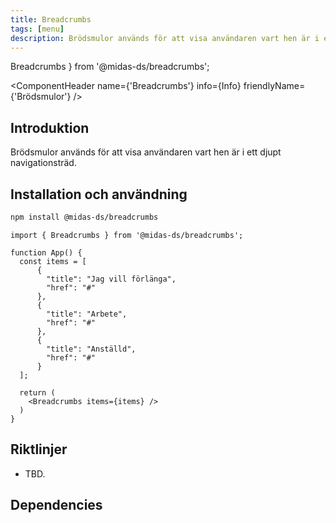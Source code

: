 ```yaml
---
title: Breadcrumbs
tags: [menu]
description: Brödsmulor används för att visa användaren vart hen är i ett djupt navigationsträd.
---
```


  Breadcrumbs
} from '@midas-ds/breadcrumbs';

<ComponentHeader name={'Breadcrumbs'} info={Info} friendlyName={'Brödsmulor'} />

## Introduktion

Brödsmulor används för att visa användaren vart hen är i ett djupt navigationsträd.


## Installation och användning

```bash npm2yarn
npm install @midas-ds/breadcrumbs
```

```tsx
import { Breadcrumbs } from '@midas-ds/breadcrumbs';
```

```tsx live
function App() {
  const items = [
      {
        "title": "Jag vill förlänga",
        "href": "#"
      },
      {
        "title": "Arbete",
        "href": "#"
      },
      {
        "title": "Anställd",
        "href": "#"
      }
  ];

  return (
    <Breadcrumbs items={items} />
  )
}
```

## Riktlinjer
- TBD.

## Dependencies
<ComponentFooter info={Info}/>